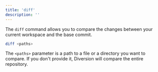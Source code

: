 ```yaml
---
title: 'diff'
description: ''
---
```


The `diff` command allows you to compare the changes between your current workspace and the base commit.

```bash
diff <paths> 
```

The `<paths>` parameter is a path to a file or a directory you want to compare. If you don't provide it, Diversion will compare the entire repository.